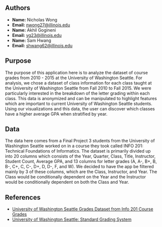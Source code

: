 ## Authors

-   **Name:** Nicholas Wong
-   **Email:** [nwong27\@illinois.edu](mailto:nwong27@illinois.edu)
-   **Name:** Akhil Gogineni
-   **Email:** [vg23\@illinois.edu](mailto:vg23@illinois.edu)
-   **Name:** Sam Hwang
-   **Email:** [shwang62\@illinois.edu](mailto:shwang62@illinois.edu)

## Purpose

The purpose of this application here is to analyze the dataset of course grades from 2010 - 2015 at the University of Washington 
Seattle. For analysis, we chose a dataset of class information for each class taught at the University of Washington Seattle from 
Fall 2010 to Fall 2015. We were particularly interested in the breakdown of the letter grading within each class. This data is 
anonymized and can be manipulated to highlight features which are important to current University of Washington Seattle students. 
Using our visualizations and this data, the user can discover which classes have a higher average GPA when stratified by year.

## Data

The data here comes from a Final Project 3 students from the University of Washington Seattle worked on in a course they took called 
INFO 201: Technical Foundations of Informatics. The dataset is primarily divided up into 20 columns which consists of the Year, 
Quarter, Class, Title, Instructor, Student Count, Average GPA, and 13 columns for letter grades (A, A-, B+, B, B-, C+, C, C-, D+, D, 
D-, F, and W). We decided to have the app be filtered mainly by 3 of these columns, which are the Class, Instructor, and Year. The 
Class would be conditionally dependent on the Year and the Instructor would be conditionally dependent on both the Class and Year.

## References
-   [University of Washington Seattle Grades Dataset from Info 201 Course Grades](https://github.com/joshkeating/info-201-coursegrades/)
-   [University of Washington Seattle: Standard Grading System](https://www.washington.edu/students/gencat/front/Grading_Sys.html)